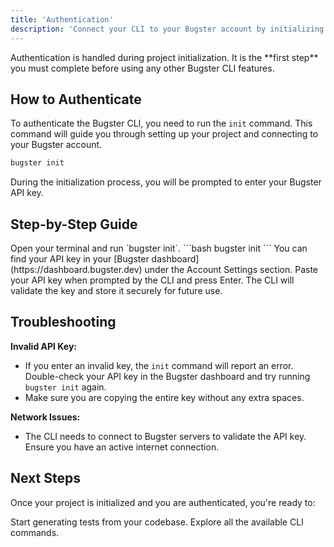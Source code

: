 ```yaml
---
title: 'Authentication'
description: 'Connect your CLI to your Bugster account by initializing your project'
---
```


<Note>
  Authentication is handled during project initialization. It is the **first step** you must complete before using any other Bugster CLI features.
</Note>

## How to Authenticate

To authenticate the Bugster CLI, you need to run the `init` command. This command will guide you through setting up your project and connecting to your Bugster account.

```bash
bugster init
```

During the initialization process, you will be prompted to enter your Bugster API key.

## Step-by-Step Guide

<Steps>
  <Step title="Run the init command">
    Open your terminal and run `bugster init`.
    ```bash
    bugster init
    ```
  </Step>
  
  <Step title="Get your API key">
    You can find your API key in your [Bugster dashboard](https://dashboard.bugster.dev) under the Account Settings section.
  </Step>
  
  <Step title="Enter your API key">
    Paste your API key when prompted by the CLI and press Enter. The CLI will validate the key and store it securely for future use.
  </Step>
</Steps>

## Troubleshooting

**Invalid API Key:**
- If you enter an invalid key, the `init` command will report an error. Double-check your API key in the Bugster dashboard and try running `bugster init` again.
- Make sure you are copying the entire key without any extra spaces.

**Network Issues:**
- The CLI needs to connect to Bugster servers to validate the API key. Ensure you have an active internet connection.

## Next Steps

Once your project is initialized and you are authenticated, you're ready to:

<CardGroup cols={2}>
  <Card title="Generate Tests" icon="magnifying-glass" href="/cli-usage-reference#test-generation--analysis">
    Start generating tests from your codebase.
  </Card>
  
  <Card title="View All Commands" icon="terminal" href="/cli-usage-reference">
    Explore all the available CLI commands.
  </Card>
</CardGroup> 